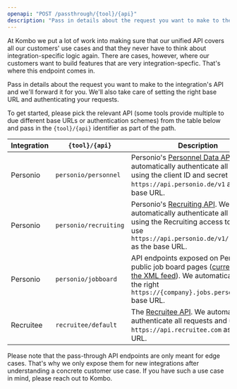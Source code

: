 ```yaml
---
openapi: "POST /passthrough/{tool}/{api}"
description: "Pass in details about the request you want to make to the integration's API and we'll forward it for you."
---
```


At Kombo we put a lot of work into making sure that our unified API covers all our customers' use cases and that they never have to think about integration-specific logic again. There are cases, however, where our customers want to build features that are very integration-specfic. That's where this endpoint comes in.

Pass in details about the request you want to make to the integration's API and we'll forward it for you. We'll also take care of setting the right base URL and authenticating your requests.

To get started, please pick the relevant API (some tools provide multiple to due different base URLs or authentication schemes) from the table below and pass in the `{tool}/{api}` identifier as part of the path.

| Integration | `{tool}/{api}`        | Description                                                                                                                                                                                                                               |
| ----------- | --------------------- | ----------------------------------------------------------------------------------------------------------------------------------------------------------------------------------------------------------------------------------------- |
| Personio    | `personio/personnel`  | Personio's [Personnel Data API](https://developer.personio.de/reference/get_company-employees). We automatically authenticate all requests using the client ID and secret and use `https://api.personio.de/v1` as the base URL.           |
| Personio    | `personio/recruiting` | Personio's [Recruiting API](https://developer.personio.de/reference/get_company-employees). We automatically authenticate all requests using the Recruiting access token and use `https://api.personio.de/v1/recruiting` as the base URL. |
| Personio    | `personio/jobboard`   | API endpoints exposed on Personio's public job board pages ([currently just the XML feed](https://developer.personio.de/reference/get_xml)). We automatically use the right `https://{company}.jobs.personio.de` base URL.                |
| Recruitee   | `recruitee/default`   | The [Recruitee API](https://api.recruitee.com/docs/index.html). We automatically authenticate all requests and use `https://api.recruitee.com` as the base URL.                                                                           |

<Note>
  Please note that the pass-through API endpoints are only meant for edge cases.
  That's why we only expose them for new integrations after understanding a
  concrete customer use case. If you have such a use case in mind, please reach
  out to Kombo.
</Note>
